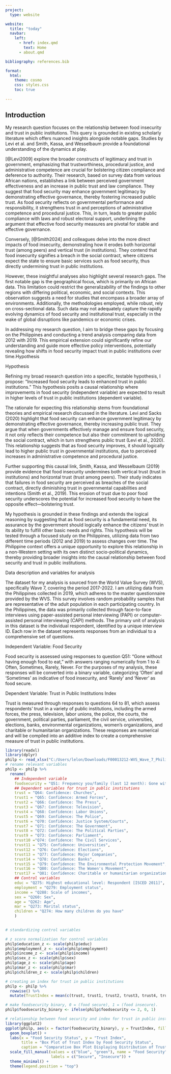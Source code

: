 ```yaml
---
project:
  type: website

website:
  title: "today"
  navbar:
    left:
      - href: index.qmd
        text: Home
      - about.qmd

bibliography: references.bib

format:
  html:
    theme: cosmo
    css: styles.css
    toc: true
    
---
```


## Introduction

My research question focuses on the relationship between food insecurity and trust in public institutions. This query is grounded in existing scholarly literature which offers nuanced insights alongside notable gaps. Studies by Levi et al. and Smith, Kassa, and Wesselbaum provide a foundational understanding of the dynamics at play.

[@Levi2009] explore the broader constructs of legitimacy and trust in government, emphasizing that trustworthiness, procedural justice, and administrative competence are crucial for bolstering citizen compliance and deference to authority. Their research, based on survey data from various African nations, establishes a link between perceived government effectiveness and an increase in public trust and law compliance. They suggest that food security may enhance government legitimacy by demonstrating effective governance, thereby fostering increased public trust. As food security reflects on governmental performance and responsibility, it strengthens trust in and perceptions of administrative competence and procedural justice. This, in turn, leads to greater public compliance with laws and robust electoral support, underlining the argument that effective food security measures are pivotal for stable and effective governance.

Conversely, [@Smith2024] and colleagues delve into the more direct impacts of food insecurity, demonstrating how it erodes both horizontal trust (among peers) and vertical trust (in institutions). They contend that food insecurity signifies a breach in the social contract, where citizens expect the state to ensure basic services such as food security, thus directly undermining trust in public institutions.

However, these insightful analyses also highlight several research gaps. The first notable gap is the geographical focus, which is primarily on African data. This limitation could restrict the generalizability of the findings to other regions with differing political, economic, and social contexts. This observation suggests a need for studies that encompass a broader array of environments. Additionally, the methodologies employed, while robust, rely on cross-sectional data. Such data may not adequately capture the rapidly evolving dynamics of food security and institutional trust, especially in the wake of global disruptions like pandemics or economic crises.

In addressing my research question, I aim to bridge these gaps by focusing on the Philippines and conducting a trend analysis comparing data from 2012 with 2019. This empirical extension could significantly refine our understanding and guide more effective policy interventions, potentially revealing how shifts in food security impact trust in public institutions over time.Hypothesis

Hypothesis

Refining my broad research question into a specific, testable hypothesis, I propose: "Increased food security leads to enhanced trust in public institutions." This hypothesis posits a causal relationship where improvements in food security (independent variable) are expected to result in higher levels of trust in public institutions (dependent variable).

The rationale for expecting this relationship stems from foundational theories and empirical research discussed in the literature. Levi and Sacks (2020) highlight that food security can enhance government legitimacy by demonstrating effective governance, thereby increasing public trust. They argue that when governments effectively manage and ensure food security, it not only reflects their competence but also their commitment to upholding the social contract, which in turn strengthens public trust (Levi et al., 2020). This relationship suggests that as food security improves, it should logically lead to higher public trust in governmental institutions, due to perceived increases in administrative competence and procedural justice.

Further supporting this causal link, Smith, Kassa, and Wesselbaum (2019) provide evidence that food insecurity undermines both vertical trust (trust in institutions) and horizontal trust (trust among peers). Their study indicates that failures in food security are perceived as breaches of the social contract, directly diminishing trust in governmental capabilities and intentions (Smith et al., 2019). This erosion of trust due to poor food security underscores the potential for increased food security to have the opposite effect—bolstering trust.

My hypothesis is grounded in these findings and extends the logical reasoning by suggesting that as food security is a fundamental need, its assurance by the government should logically enhance the citizens' trust in its ability to fulfill other basic needs and rights. This hypothesis will be tested through a focused study on the Philippines, utilizing data from two different time periods (2012 and 2019) to assess changes over time. The Philippine context offers a unique opportunity to explore this relationship in a non-Western setting with its own distinct socio-political dynamics, thereby providing broader insights into the causal relationship between food security and trust in public institutions.

Data description and variables for analysis

The dataset for my analysis is sourced from the World Value Survey (WVS), specifically Wave 7, covering the period 2017-2022. I am utilizing data from the Philippines collected in 2019, which adheres to the master questionnaire provided by the WVS. This survey involves random probability samples that are representative of the adult population in each participating country. In the Philippines, the data was primarily collected through face-to-face interviews using paper-assisted personal interviewing (PAPI) or computer-assisted personal interviewing (CAPI) methods. The primary unit of analysis in this dataset is the individual respondent, identified by a unique interview ID. Each row in the dataset represents responses from an individual to a comprehensive set of questions.

Independent Variable: Food Security

Food security is assessed using responses to question Q51: "Gone without having enough food to eat," with answers ranging numerically from 1 to 4: Often, Sometimes, Rarely, Never. For the purposes of my analysis, these responses will be converted into a binary variable, categorizing 'Often' and 'Sometimes' as indicative of food insecurity, and 'Rarely' and 'Never' as food secure.

Dependent Variable: Trust in Public Institutions Index

Trust is measured through responses to questions 64 to 81, which assess respondents' trust in a variety of public institutions, including the armed forces, the press, television, labor unions, the police, the courts, the government, political parties, parliament, the civil service, universities, elections, banks, environmental organizations, women’s organizations, and charitable or humanitarian organizations. These responses are numerical and will be compiled into an additive index to create a comprehensive measure of trust in public institutions.

```r
library(readxl)
library(dplyr)
philp <- read_xlsx("C:/Users/lelon/Downloads/F00013212-WVS_Wave_7_Philippines_Excel_v5.0.xlsx")
# rename relevant variables
philp <- philp %>%
  rename(
    ## Independent variable
    foodsecurity = "Q51: Frequency you/family (last 12 month): Gone without enough food to eat",
    ## Dependent variables for trust in public institutions
    trust = "Q64: Confidence: Churches",
    trust1 = "Q65: Confidence: Armed Forces",
    trust2 = "Q66: Confidence: The Press",
    trust3 = "Q67: Confidence: Television", 
    trust4 = "Q68: Confidence: Labor Unions",  
    trust5 = "Q69: Confidence: The Police",
    trust6 = "Q70: Confidence: Justice System/Courts",
    trust7 = "Q71: Confidence: The Government",
    trust8 = "Q72: Confidence: The Political Parties",
    trust9 = "Q73: Confidence: Parliament",
    trust10 ="Q74: Confidence: The Civil Services",
    trust11 = "Q75: Confidence: Universities",
    trust12 = "Q76: Confidence: Elections",
    trust13 = "Q77: Confidence: Major Companies",
    trust14 = "Q78: Confidence: Banks",
    trust15 = "Q79: Confidence: The Environmental Protection Movement",
    trust16 = "Q80: Confidence: The Women's Movement",
    trust17 = "Q81: Confidence: Charitable or humanitarian organizations",
    ## Control variables
    educ = "Q275: Highest educational level: Respondent [ISCED 2011]", 
    employment = "Q279: Employment status",
    income = "Q288: Scale of incomes",
    sex = "Q260: Sex",
    age = "Q262: Age",
    mar = "Q273: Marital status",
    children = "Q274: How many children do you have"
    )
    

# standardizing control variables

# z score normalization for control variables
philp$education_z <- scale(philp$educ)
philp$employment_z <- scale(philp$employment)  
philp$income_z <- scale(philp$income)
philp$sex_z <- scale(philp$sex)
philp$age_z <- scale(philp$age)
philp$mar_z <- scale(philp$mar)
philp$children_z <- scale(philp$children)

# creating an index for trust in public institutions
philp <- philp %>%
  rowwise() %>%
  mutate(TrustIndex = mean(c(trust, trust1, trust2, trust3, trust4, trust5, trust6, trust7, trust8, trust9, trust10, trust11, trust12, trust13, trust14, trust15, trust16, trust17), na.rm = TRUE))

# make foodsecurity binary, 0 = (food secure), 1 = (food insecure).
philp$foodsecurity_binary <- ifelse(philp$foodsecurity <= 2, 0, 1)

# relationship between food security and index for trust in public institutions. Box plot. 
library(ggplot2)
ggplot(philp, aes(x = factor(foodsecurity_binary), y = TrustIndex, fill = factor(foodsecurity_binary))) +
  geom_boxplot() +
  labs(x = "Food Security Status", y = "Trust Index",
       title = "Box Plot of Trust Index by Food Security Status",
       caption = "Comparative Box Plot Displaying Distribution of Trust Index Scores Between Food Secure and Food Insecure Populations") +
  scale_fill_manual(values = c("blue", "green"), name = "Food Security",
                    labels = c("Secure", "Insecure")) +
  theme_minimal() +
  theme(legend.position = "top")
```
